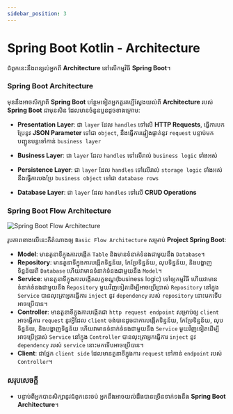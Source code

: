 ```yaml
---
sidebar_position: 3
---
```


# Spring Boot Kotlin - Architecture

ជំពូកនេះនឹងពន្យល់អ្នកពី **Architecture** នៅលើកម្មវិធី **Spring Boot**។

### Spring Boot Architecture

មុននឹងអាចសិក្សាពី **Spring Boot** បន្ថែមទៀតអ្នកគួរគប្បីស្វែងយល់ពី **Architecture** របស់ **Spring Boot** ជាមុនសិន ដែលមានចំនួនបួនដូចខាងក្រោម:

- **Presentation Layer**: ជា `layer` ដែល `handles` ទៅលើ **HTTP Requests**, ធ្វើការបកប្រែនូវ **JSON Parameter** ទៅជា `object`, នឹងធ្វើការផ្ទៀងផ្ទាត់នូវ `request` បន្ទាប់មកបញ្ជូនបន្តទៅកាន់ `business layer`

- **Business Layer**: ជា `layer` ដែល `handles` ទៅលើរាល់ `business logic` ទាំងអស់

- **Persistence Layer**: ជា `layer` ដែល `handles` ទៅលើរាល់ `storage logic` ទាំងអស់នឹងធ្វើការបងប្រែ `business object` ទៅជា `database rows`

- **Database Layer**: ជា `layer` ដែល `handles` ទៅលើ **CRUD Operations**

### Spring Boot Flow Architecture

![Spring Boot Flow Architecture](/img/docs/springboot-flow-architecture.jpg)

រូបភាពខាងលើនេះគឺតំណាងឲ្យ `Basic Flow Architecture` សម្រាប់ **Project Spring Boot**:

- **Model**: មានតួនាទីក្នុងការបង្កើត `Table` និងមានទំនាក់ទំនងជាមួយនឹង `Database`។
- **Repository**: មានតួនាទីក្នុងការបង្កើតទិន្នន័យ, កែប្រែទិន្នន័យ, លុបទិន្នន័យ, និងបង្ហាញទិន្នន័យពី `Database` ហើយវាមានទំនាក់ទំនងជាមួយនឹង `Model`។
- **Service**: មានតួនាទីក្នុងការបង្កើតលក្ខខណ្ឌ(business logic) ទៅឲ្យកម្មវិធី ហើយវាមានទំនាក់ទំនងជាមួយនឹង `Repository` មួយវិញទៀតដើម្បីអាចប្រើប្រាស់ `Repository` នៅក្នុង `Service` បានលុះត្រាអ្នកធ្វើការ `inject` នូវ​ `dependency` របស់ `repository` នោះមកទើបអាចប្រើបាន។
- **Controller**: មានតួនាទីក្នុងការបង្កើតជា `http request endpoint` សម្រាប់ឲ្យ `client` អាចធ្វើការ `request` នូវអ្វីដែល `client` ចង់បានដូចជាការបង្កើតទិន្នន័យ, កែប្រែទិន្នន័យ, លុបទិន្នន័យ, និងបង្ហាញទិន្នន័យ ហើយវាមានទំនាក់ទំនងជាមួយនឹង `Service` មួយវិញទៀតដើម្បីអាចប្រើប្រាស់ `Service` នៅក្នុង `Controller` បានលុះត្រាអ្នកធ្វើការ `inject` នូវ​ `dependency` របស់ `service` នោះមកទើបអាចប្រើបាន។
- **Client**: ជាផ្នែក `client side` ដែលមានតួនាទីក្នុងការ `request` ទៅកាន់ `endpoint` របស់ `Controller`។

### សរុបសេចក្តី

- បន្ទាប់ពីអ្នកបានសិក្សានូវជំពូកនេះចប់ អ្នកនឹងអាចយល់ដឹងបានច្រើនទាក់ទងនឹង **Spring Boot Architecture**។
